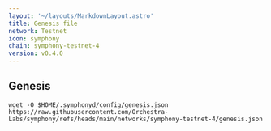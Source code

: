 ```yaml
---
layout: '~/layouts/MarkdownLayout.astro'
title: Genesis file
network: Testnet
icon: symphony
chain: symphony-testnet-4
version: v0.4.0
---
```

## Genesis 

```
wget -O $HOME/.symphonyd/config/genesis.json https://raw.githubusercontent.com/Orchestra-Labs/symphony/refs/heads/main/networks/symphony-testnet-4/genesis.json
```

